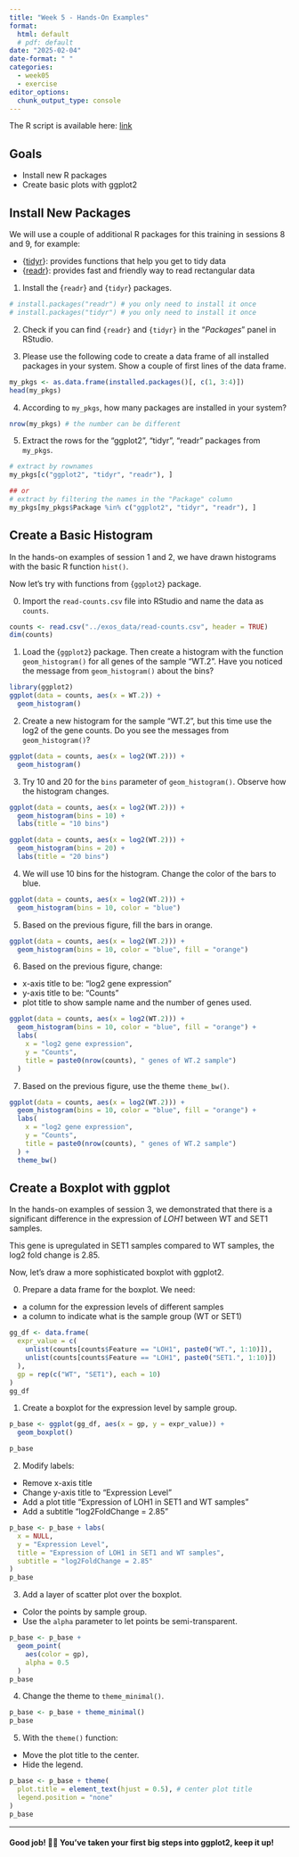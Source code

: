 ```yaml
---
title: "Week 5 - Hands-On Examples"
format: 
  html: default
  # pdf: default
date: "2025-02-04"
date-format: " "
categories: 
  - week05
  - exercise
editor_options: 
  chunk_output_type: console
---
```


The R script is available here:
[link](https://raw.githubusercontent.com/InforBio/IOC/refs/heads/main/ioc_r/week05/r_w05_exos.R)

## Goals

- Install new R packages
- Create basic plots with ggplot2

## Install New Packages

We will use a couple of additional R packages for this training
in sessions 8 and 9, for example:

- {[tidyr](https://tidyr.tidyverse.org)}: provides functions that help you get to tidy data
- {[readr](https://readr.tidyverse.org)}: provides fast and friendly way to read rectangular data 


1. Install the {`readr`} and {`tidyr`} packages.

```r
# install.packages("readr") # you only need to install it once
# install.packages("tidyr") # you only need to install it once
```

2. Check if you can find `{readr}` and `{tidyr}` in the "*Packages*" panel in RStudio.

3. Please use the following code to create a data frame of all installed packages in your system.
Show a couple of first lines of the data frame.

```r
my_pkgs <- as.data.frame(installed.packages()[, c(1, 3:4)])
head(my_pkgs)
```

4. According to `my_pkgs`, how many packages are installed in your system?

```r
nrow(my_pkgs) # the number can be different
```

5. Extract the rows for the "ggplot2", "tidyr", "readr" packages from `my_pkgs`.

```r
# extract by rownames
my_pkgs[c("ggplot2", "tidyr", "readr"), ]

## or
# extract by filtering the names in the "Package" column
my_pkgs[my_pkgs$Package %in% c("ggplot2", "tidyr", "readr"), ]
```


## Create a Basic Histogram

In the hands-on examples of session 1 and 2, we have drawn histograms with the basic R function `hist()`.

Now let's try with functions from {`ggplot2`} package.

0. Import the `read-counts.csv` file into RStudio and name the data as `counts`.

```r
counts <- read.csv("../exos_data/read-counts.csv", header = TRUE)
dim(counts)
```


1. Load the {`ggplot2`} package.
Then create a histogram with the function `geom_histogram()` 
for all genes of the sample "WT.2".
Have you noticed the message from `geom_histogram()` about the bins? 

```r
library(ggplot2)
ggplot(data = counts, aes(x = WT.2)) +
  geom_histogram()
```

2. Create a new histogram for the sample "WT.2",
but this time use the log2 of the gene counts.
Do you see the messages from `geom_histogram()`? 

```r
ggplot(data = counts, aes(x = log2(WT.2))) +
  geom_histogram()
```

3. Try 10 and 20 for the `bins` parameter of `geom_histogram()`.
Observe how the histogram changes.

```r
ggplot(data = counts, aes(x = log2(WT.2))) +
  geom_histogram(bins = 10) +
  labs(title = "10 bins")

ggplot(data = counts, aes(x = log2(WT.2))) +
  geom_histogram(bins = 20) +
  labs(title = "20 bins")
```

4. We will use 10 bins for the histogram.
Change the color of the bars to blue.

```r
ggplot(data = counts, aes(x = log2(WT.2))) +
  geom_histogram(bins = 10, color = "blue")
```

5. Based on the previous figure, fill the bars in orange.

```r
ggplot(data = counts, aes(x = log2(WT.2))) +
  geom_histogram(bins = 10, color = "blue", fill = "orange")
```

6. Based on the previous figure, change:

- x-axis title to be: "log2 gene expression"
- y-axis title to be: "Counts"
- plot title to show sample name and the number of genes used.

```r
ggplot(data = counts, aes(x = log2(WT.2))) +
  geom_histogram(bins = 10, color = "blue", fill = "orange") +
  labs(
    x = "log2 gene expression",
    y = "Counts",
    title = paste0(nrow(counts), " genes of WT.2 sample")
  )
```

7. Based on the previous figure, use the theme `theme_bw()`.

```r
ggplot(data = counts, aes(x = log2(WT.2))) +
  geom_histogram(bins = 10, color = "blue", fill = "orange") +
  labs(
    x = "log2 gene expression",
    y = "Counts",
    title = paste0(nrow(counts), " genes of WT.2 sample")
  ) +
  theme_bw()
```


## Create a Boxplot with ggplot

In the hands-on examples of session 3,
we demonstrated that there is a significant difference in
the expression of *LOH1* between WT and SET1 samples.

This gene is upregulated in SET1 samples compared to WT samples,
the log2 fold change is 2.85.

Now, let's draw a more sophisticated boxplot with ggplot2.

0. Prepare a data frame for the boxplot. We need:

- a column for the expression levels of different samples
- a column to indicate what is the sample group (WT or SET1)

```r
gg_df <- data.frame(
  expr_value = c(
    unlist(counts[counts$Feature == "LOH1", paste0("WT.", 1:10)]),
    unlist(counts[counts$Feature == "LOH1", paste0("SET1.", 1:10)])
  ),
  gp = rep(c("WT", "SET1"), each = 10)
)
gg_df
```

1. Create a boxplot for the expression level by sample group.

```r
p_base <- ggplot(gg_df, aes(x = gp, y = expr_value)) +
  geom_boxplot()

p_base
```

2. Modify labels:

- Remove x-axis title
- Change y-axis title to "Expression Level"
- Add a plot title "Expression of LOH1 in SET1 and WT samples"
- Add a subtitle "log2FoldChange = 2.85"

```r
p_base <- p_base + labs(
  x = NULL,
  y = "Expression Level",
  title = "Expression of LOH1 in SET1 and WT samples",
  subtitle = "log2FoldChange = 2.85"
)
p_base
```

3. Add a layer of scatter plot over the boxplot.

- Color the points by sample group.
- Use the `alpha` parameter to let points be semi-transparent.

```r
p_base <- p_base +
  geom_point(
    aes(color = gp),
    alpha = 0.5
  )
p_base
```

4. Change the theme to `theme_minimal()`. 

```r
p_base <- p_base + theme_minimal()
p_base
```

5. With the `theme()` function:

- Move the plot title to the center.
- Hide the legend.

```r
p_base <- p_base + theme(
  plot.title = element_text(hjust = 0.5), # center plot title
  legend.position = "none"
)
p_base
```


---

#### Good job! 👏👏 You've taken your first big steps into ggplot2, keep it up! 


